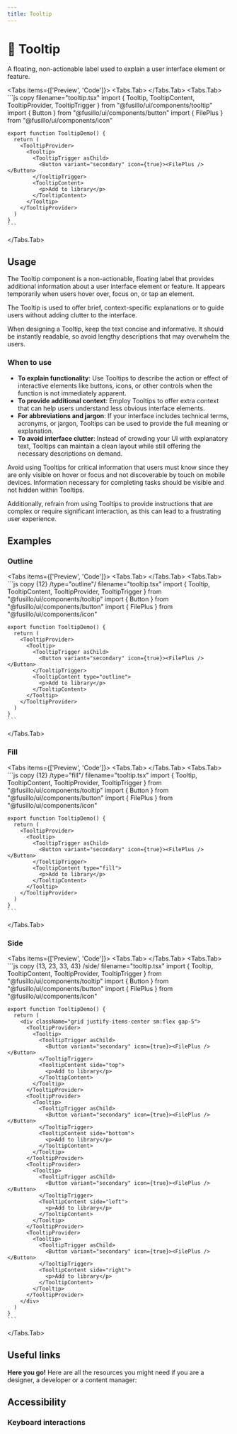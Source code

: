 ```yaml
---
title: Tooltip
---
```



# 💠 Tooltip

A floating, non-actionable label used to explain a user interface element or feature.

<Tabs items={['Preview', 'Code']}>
  <Tabs.Tab>
    <TooltipPreview />
  </Tabs.Tab>
  <Tabs.Tab>
    ```js copy filename="tooltip.tsx"
    import { Tooltip, TooltipContent, TooltipProvider, TooltipTrigger } from "@fusillo/ui/components/tooltip"
    import { Button } from "@fusillo/ui/components/button"
    import { FilePlus } from "@fusillo/ui/components/icon"

    export function TooltipDemo() {
      return (
        <TooltipProvider>
          <Tooltip>
            <TooltipTrigger asChild>
              <Button variant="secondary" icon={true}><FilePlus /></Button>
            </TooltipTrigger>
            <TooltipContent>
              <p>Add to library</p>
            </TooltipContent>
          </Tooltip>
        </TooltipProvider>
      )
    }
    ```

  </Tabs.Tab>
</Tabs>

## Usage

The Tooltip component is a non-actionable, floating label that provides additional information about a user interface element or feature. It appears temporarily when users hover over, focus on, or tap an element.

The Tooltip is used to offer brief, context-specific explanations or to guide users without adding clutter to the interface.

When designing a Tooltip, keep the text concise and informative. It should be instantly readable, so avoid lengthy descriptions that may overwhelm the users.

### When to use

- **To explain functionality**: Use Tooltips to describe the action or effect of interactive elements like buttons, icons, or other controls when the function is not immediately apparent.
- **To provide additional context**: Employ Tooltips to offer extra context that can help users understand less obvious interface elements.
- **For abbreviations and jargon**: If your interface includes technical terms, acronyms, or jargon, Tooltips can be used to provide the full meaning or explanation.
- **To avoid interface clutter**: Instead of crowding your UI with explanatory text, Tooltips can maintain a clean layout while still offering the necessary descriptions on demand.

Avoid using Tooltips for critical information that users must know since they are only visible on hover or focus and not discoverable by touch on mobile devices.
Information necessary for completing tasks should be visible and not hidden within Tooltips.

Additionally, refrain from using Tooltips to provide instructions that are complex or require significant interaction, as this can lead to a frustrating user experience.

## Examples

### Outline

<Tabs items={['Preview', 'Code']}>
  <Tabs.Tab>
    <TooltipOutline />
  </Tabs.Tab>
  <Tabs.Tab>
    ```js copy {12} /type="outline"/ filename="tooltip.tsx"
    import { Tooltip, TooltipContent, TooltipProvider, TooltipTrigger } from "@fusillo/ui/components/tooltip"
    import { Button } from "@fusillo/ui/components/button"
    import { FilePlus } from "@fusillo/ui/components/icon"

    export function TooltipDemo() {
      return (
        <TooltipProvider>
          <Tooltip>
            <TooltipTrigger asChild>
              <Button variant="secondary" icon={true}><FilePlus /></Button>
            </TooltipTrigger>
            <TooltipContent type="outline">
              <p>Add to library</p>
            </TooltipContent>
          </Tooltip>
        </TooltipProvider>
      )
    }
    ```

  </Tabs.Tab>
</Tabs>

### Fill

<Tabs items={['Preview', 'Code']}>
  <Tabs.Tab>
    <TooltipFilled />
  </Tabs.Tab>
  <Tabs.Tab>
    ```js copy {12} /type="fill"/ filename="tooltip.tsx"
    import { Tooltip, TooltipContent, TooltipProvider, TooltipTrigger } from "@fusillo/ui/components/tooltip"
    import { Button } from "@fusillo/ui/components/button"
    import { FilePlus } from "@fusillo/ui/components/icon"

    export function TooltipDemo() {
      return (
        <TooltipProvider>
          <Tooltip>
            <TooltipTrigger asChild>
              <Button variant="secondary" icon={true}><FilePlus /></Button>
            </TooltipTrigger>
            <TooltipContent type="fill">
              <p>Add to library</p>
            </TooltipContent>
          </Tooltip>
        </TooltipProvider>
      )
    }
    ```

  </Tabs.Tab>
</Tabs>

### Side

<Tabs items={['Preview', 'Code']}>
  <Tabs.Tab>
    <TooltipSide />
  </Tabs.Tab>
  <Tabs.Tab>
    ```js copy {13, 23, 33, 43} /side/ filename="tooltip.tsx"
    import { Tooltip, TooltipContent, TooltipProvider, TooltipTrigger } from "@fusillo/ui/components/tooltip"
    import { Button } from "@fusillo/ui/components/button"
    import { FilePlus } from "@fusillo/ui/components/icon"

    export function TooltipDemo() {
      return (
        <div className="grid justify-items-center sm:flex gap-5">
          <TooltipProvider>
            <Tooltip>
              <TooltipTrigger asChild>
                <Button variant="secondary" icon={true}><FilePlus /></Button>
              </TooltipTrigger>
              <TooltipContent side="top">
                <p>Add to library</p>
              </TooltipContent>
            </Tooltip>
          </TooltipProvider>
          <TooltipProvider>
            <Tooltip>
              <TooltipTrigger asChild>
                <Button variant="secondary" icon={true}><FilePlus /></Button>
              </TooltipTrigger>
              <TooltipContent side="bottom">
                <p>Add to library</p>
              </TooltipContent>
            </Tooltip>
          </TooltipProvider>
          <TooltipProvider>
            <Tooltip>
              <TooltipTrigger asChild>
                <Button variant="secondary" icon={true}><FilePlus /></Button>
              </TooltipTrigger>
              <TooltipContent side="left">
                <p>Add to library</p>
              </TooltipContent>
            </Tooltip>
          </TooltipProvider>
          <TooltipProvider>
            <Tooltip>
              <TooltipTrigger asChild>
                <Button variant="secondary" icon={true}><FilePlus /></Button>
              </TooltipTrigger>
              <TooltipContent side="right">
                <p>Add to library</p>
              </TooltipContent>
            </Tooltip>
          </TooltipProvider>
        </div>
      )
    }
    ```

  </Tabs.Tab>
</Tabs>

## Useful links

**Here you go!** Here are all the resources you might need if you are a designer, a developer or a content manager:

<Cards className="mt-8">
  <Card
    title="🤖 Storybook"
    href="https://www.stories.fusillo.design/?path=/docs/components-tooltip--documentation"
  />
  <Card
    title="🪄 Figma"
    href="https://www.figma.com/design/Jfto7FUoU7mSpnv9uESD60/%F0%9F%9F%A0-fusillo---design-system?node-id=540-8886&t=nua4UmG9Iu1hfUAm-1"
  />
  <Card
    title="🐝 API Reference"
    href="https://www.radix-ui.com/primitives/docs/components/tooltip#api-reference"
  />
</Cards>

## Accessibility

### Keyboard interactions

<AccessibilityTable rows={tooltipAccessibilityData} />
